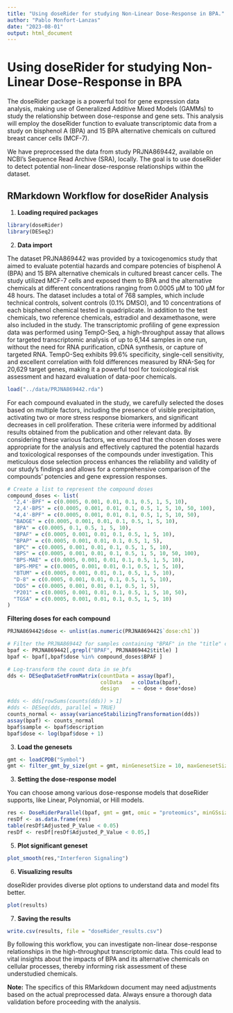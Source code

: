 ```yaml
---
title: "Using doseRider for studying Non-Linear Dose-Response in BPA."
author: "Pablo Monfort-Lanzas"
date: "2023-08-01"
output: html_document
---
```


# Using doseRider for studying Non-Linear Dose-Response in BPA

The doseRider package is a powerful tool for gene expression data analysis, making use of Generalized Additive Mixed Models (GAMMs) to study the relationship between dose-response and gene sets. This analysis will employ the doseRider function to evaluate transcriptomic data from a study on bisphenol A (BPA) and 15 BPA alternative chemicals on cultured breast cancer cells (MCF-7).

We have preprocessed the data from study PRJNA869442, available on NCBI's Sequence Read Archive (SRA), locally. The goal is to use doseRider to detect potential non-linear dose-response relationships within the dataset.

## RMarkdown Workflow for doseRider Analysis

1. **Loading required packages**

```r
library(doseRider)
library(DESeq2)
```

2. **Data import**


The dataset PRJNA869442 was provided by a toxicogenomics study that aimed to evaluate potential hazards and compare potencies of bisphenol A (BPA) and 15 BPA alternative chemicals in cultured breast cancer cells. The study utilized MCF-7 cells and exposed them to BPA and the alternative chemicals at different concentrations ranging from 0.0005 µM to 100 µM for 48 hours. The dataset includes a total of 768 samples, which include technical controls, solvent controls (0.1% DMSO), and 10 concentrations of each bisphenol chemical tested in quadriplicate. In addition to the test chemicals, two reference chemicals, estradiol and dexamethasone, were also included in the study. The transcriptomic profiling of gene expression data was performed using TempO-Seq, a high-throughput assay that allows for targeted transcriptomic analysis of up to 6,144 samples in one run, without the need for RNA purification, cDNA synthesis, or capture of targeted RNA. TempO-Seq exhibits 99.6% specificity, single-cell sensitivity, and excellent correlation with fold differences measured by RNA-Seq for 20,629 target genes, making it a powerful tool for toxicological risk assessment and hazard evaluation of data-poor chemicals.

```r
load("../data/PRJNA869442.rda")
```

For each compound evaluated in the study, we carefully selected the doses based on multiple factors, including the presence of visible precipitation, activating two or more stress response biomarkers, and significant decreases in cell proliferation. These criteria were informed by additional results obtained from the publication and other relevant data. By considering these various factors, we ensured that the chosen doses were appropriate for the analysis and effectively captured the potential hazards and toxicological responses of the compounds under investigation. This meticulous dose selection process enhances the reliability and validity of our study's findings and allows for a comprehensive comparison of the compounds' potencies and gene expression responses.

```r
# Create a list to represent the compound doses
compound_doses <- list(
  "2,4'-BPF" = c(0.0005, 0.001, 0.01, 0.1, 0.5, 1, 5, 10),
  "2,4'-BPS" = c(0.0005, 0.001, 0.01, 0.1, 0.5, 1, 5, 10, 50, 100),
  "4,4'-BPF" = c(0.0005, 0.001, 0.01, 0.1, 0.5, 1, 5, 10, 50),
  "BADGE" = c(0.0005, 0.001, 0.01, 0.1, 0.5, 1, 5, 10),
  "BPA" = c(0.0005, 0.1, 0.5, 1, 5, 10),
  "BPAF" = c(0.0005, 0.001, 0.01, 0.1, 0.5, 1, 5, 10),
  "BPAP" = c(0.0005, 0.001, 0.01, 0.1, 0.5, 1, 5),
  "BPC" = c(0.0005, 0.001, 0.01, 0.1, 0.5, 1, 5, 10),
  "BPS" = c(0.0005, 0.001, 0.01, 0.1, 0.5, 1, 5, 10, 50, 100),
  "BPS-MAE" = c(0.0005, 0.001, 0.01, 0.1, 0.5, 1, 5, 10),
  "BPS-MPE" = c(0.0005, 0.001, 0.01, 0.1, 0.5, 1, 5, 10),
  "BTUM" = c(0.0005, 0.001, 0.01, 0.1, 0.5, 1, 5, 10),
  "D-8" = c(0.0005, 0.001, 0.01, 0.1, 0.5, 1, 5, 10),
  "DDS" = c(0.0005, 0.001, 0.01, 0.1, 0.5, 1, 5),
  "P201" = c(0.0005, 0.001, 0.01, 0.1, 0.5, 1, 5, 10, 50),
  "TGSA" = c(0.0005, 0.001, 0.01, 0.1, 0.5, 1, 5, 10)
)

```

**Filtering doses for each compound**

```r
PRJNA869442$dose <- unlist(as.numeric(PRJNA869442$`dose:ch1`))

# Filter the PRJNA869442 for samples containing "BPAF" in the "title" column
bpaf <- PRJNA869442[,grepl("BPAF", PRJNA869442$title) ]
bpaf <- bpaf[,bpaf$dose %in% compound_doses$BPAF ]

# Log-transform the count data in se_bfs
dds <- DESeqDataSetFromMatrix(countData = assay(bpaf),
                              colData   = colData(bpaf),
                              design    = ~ dose + dose*dose)

#dds <- dds[rowSums(counts(dds)) > 1]
#dds <- DESeq(dds, parallel = TRUE)
counts_normal <- assay(varianceStabilizingTransformation(dds))
assay(bpaf) <- counts_normal
bpaf$sample <- bpaf$description
bpaf$dose <- log(bpaf$dose + 1)
```

3. **Load the genesets**

```r

gmt <- loadCPDB("Symbol")
gmt <- filter_gmt_by_size(gmt = gmt, minGenesetSize = 10, maxGenesetSize = 50)  
```

3. **Setting the dose-response model**

You can choose among various dose-response models that doseRider supports, like Linear, Polynomial, or Hill models.

```r
res <- DoseRiderParallel(bpaf, gmt = gmt, omic = "proteomics", minGSsize = 10, maxGSsize = 200, num_cores = 30)
resDf <- as.data.frame(res)
table(resDf$Adjusted_P_Value < 0.05)
resDf <- resDf[resDf$Adjusted_P_Value < 0.05,]
```

5. **Plot significant geneset**

```r
plot_smooth(res,"Interferon Signaling")
```

6. **Visualizing results**

doseRider provides diverse plot options to understand data and model fits better.

```R
plot(results)
```

7. **Saving the results**

```R
write.csv(results, file = "doseRider_results.csv")
```

By following this workflow, you can investigate non-linear dose-response relationships in the high-throughput transcriptomic data. This could lead to vital insights about the impacts of BPA and its alternative chemicals on cellular processes, thereby informing risk assessment of these understudied chemicals.

**Note:** The specifics of this RMarkdown document may need adjustments based on the actual preprocessed data. Always ensure a thorough data validation before proceeding with the analysis.

